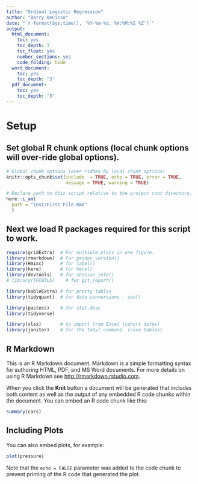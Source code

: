 ```yaml
---
title: "Ordinal Logistic Regression"
author: "Barry DeCicco"
date: "`r format(Sys.time(), '%Y-%m-%d, %H:%M:%S %Z')`"
output:
  html_document:
    toc: yes
    toc_depth: 3
    toc_float: yes
    number_sections: yes
    code_folding: hide
  word_document:
    toc: yes
    toc_depth: '3'
  pdf_document:
    toc: yes
    toc_depth: '3'
---
```


# Setup

## Set global R chunk options (local chunk options will over-ride global options). 

```r
# Global chunk options (over-ridden by local chunk options)
knitr::opts_chunk$set(include  = TRUE, echo = TRUE, error = TRUE, 
                      message = TRUE, warning = TRUE)

# Declare path to this script relative to the project root directory.
here::i_am(
  path = "inst/First File.Rmd"
  )
```

## Next we load R packages required for this script to work. 

```r

require(gridExtra)  # For multiple plots in one figure.
library(rmarkdown)  # For pandoc_version()
library(Hmisc)      # for label()
library(here)       # for here()
library(devtools)   # for session_info()
# library(TFCBTLS)    # for git_report()

library(kableExtra) # for pretty tables
library(tidyquant)  # for date conversions - zoo()

library(pastecs)    # for stat.desc
library(tidyverse)

library(xlsx)       # to import from Excel (cohort dates)
library(janitor)    # for the tabyl command  (nice tables)
```

## R Markdown

This is an R Markdown document. Markdown is a simple formatting syntax for authoring HTML, PDF, and MS Word documents. For more details on using R Markdown see <http://rmarkdown.rstudio.com>.

When you click the **Knit** button a document will be generated that includes both content as well as the output of any embedded R code chunks within the document. You can embed an R code chunk like this:

```r
summary(cars)
```

## Including Plots

You can also embed plots, for example:

```r
plot(pressure)
```

Note that the `echo = FALSE` parameter was added to the code chunk to prevent printing of the R code that generated the plot.
